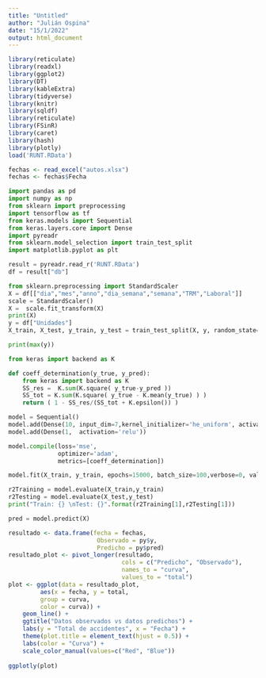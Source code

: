 ```yaml
---
title: "Untitled"
author: "Julián Ospina"
date: "15/1/2022"
output: html_document
---
```


```r
library(reticulate)
library(readxl)
library(ggplot2)
library(DT)
library(kableExtra)
library(tidyverse)
library(knitr)
library(sqldf)
library(reticulate)
library(FSinR)
library(caret)
library(hash)
library(plotly)
load('RUNT.RData')
```

```r
fechas <- read_excel("autos.xlsx")
fechas <- fechas$Fecha
```


```python
import pandas as pd
import numpy as np
from sklearn import preprocessing
import tensorflow as tf
from keras.models import Sequential
from keras.layers.core import Dense
import pyreadr
from sklearn.model_selection import train_test_split
import matplotlib.pyplot as plt
```

```python
result = pyreadr.read_r('RUNT.RData')
df = result["db"]
```

```python
from sklearn.preprocessing import StandardScaler
X = df[["dia","mes","anno","dia_semana","semana","TRM","Laboral"]]
scale = StandardScaler()
X =  scale.fit_transform(X)
print(X)
y = df["Unidades"]
X_train, X_test, y_train, y_test = train_test_split(X, y, random_state=0)
```

```python
print(max(y))
```


```python
from keras import backend as K

def coeff_determination(y_true, y_pred):
    from keras import backend as K
    SS_res =  K.sum(K.square( y_true-y_pred ))
    SS_tot = K.sum(K.square( y_true - K.mean(y_true) ) )
    return ( 1 - SS_res/(SS_tot + K.epsilon()) )
```



```python
model = Sequential()
model.add(Dense(10, input_dim=7,kernel_initializer='he_uniform', activation='relu'))
model.add(Dense(1,  activation='relu'))
```

```python
model.compile(loss='mse',
              optimizer='adam',
              metrics=[coeff_determination])
```

```python
model.fit(X_train, y_train, epochs=15000, batch_size=100,verbose=0, validation_split=0.3,shuffle=True)
```
```python
r2Training = model.evaluate(X_train,y_train)
r2Testing = model.evaluate(X_test,y_test)
print("Train: {} \nTest: {}".format(r2Training[1],r2Testing[1]))
```
```python
pred = model.predict(X)
```

```r
resultado <- data.frame(fecha = fechas, 
                         Observado = py$y, 
                         Predicho = py$pred)
resultado_plot <- pivot_longer(resultado, 
                                cols = c("Predicho", "Observado"),
                                names_to = "curva",
                                values_to = "total")
plot <- ggplot(data = resultado_plot,
         aes(x = fecha, y = total, 
         group = curva, 
         color = curva)) +
    geom_line() +
    ggtitle("Datos observados vs datos predichos") +
    labs(y = "Total de accidentes", x = "Fecha") + 
    theme(plot.title = element_text(hjust = 0.5)) +
    labs(color = "Curva") + 
    scale_color_manual(values=c("Red", "Blue"))
   
ggplotly(plot)
```




